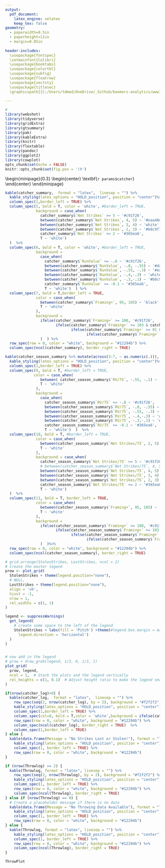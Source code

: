 ```yaml
---
output:
  pdf_document: 
    latex_engine: xelatex
    keep_tex: false
geometry: 
  - paperwidth=8.5in
  - paperheight=11in
  - margin=0.05in 
 
header-includes:
  \usepackage{fontspec}
  \setmainfont{Calibri}
  \usepackage{booktabs}
  \usepackage{colortbl}
  \usepackage{subfig}
  \usepackage{floatrow}
  \usepackage{sectsty}
  \usepackage{titlesec}
  \graphicspath{{C:/Users/tdmed/OneDrive/_Github/boomers-analytics/www}}
  
---
```

```r
#
library(webshot)
library(tidyverse)
library(gridExtra)
library(gtsummary)
library(pak)
library(kableExtra)
library(knitr)
library(flextable)
library(pandoc)
library(ggplot2)
library(cowplot)
opts_chunk$set(echo = FALSE)
knitr::opts_chunk$set(fig.pos = '!h')
```

\begin{minipage}{0.3\textwidth}
\centering
\includegraphics[width=2cm, height=2cm]{Schaumburg}
\end{minipage}
\hfill 
\begin{minipage}{0.3\textwidth}
\begin{center}
\textbf{\fontsize{24}{24}\selectfont `r params$catcher`}
\end{center}
\end{minipage}
\hfill
\begin{minipage}{0.3\textwidth}
\centering
\includegraphics[width=3cm, height=2cm]{fllogo2}
\end{minipage}

\vspace{-7mm} 
\begin{center}
\textbf{\normalsize Catcher Framing Report}

\vspace{-2mm} 
\textbf{\normalsize `r params$date` vs `r params$opponent`}

\end{center}
\vspace{-7mm} 
```r
kable(catcher_summary,  format = "latex",  linesep = "") %>%
  kable_styling(latex_options = "HOLD_position", position = "center")%>%
  column_spec(1,border_left = TRUE) %>%
  column_spec(5, bold = T, color = 'white', #border_left = TRUE,
              background = case_when(
                catcher_summary$`Net Strikes` >= 5 ~ '#c91f26',
                between(catcher_summary$`Net Strikes`, 4, 5) ~ '#eaa48e',
                between(catcher_summary$`Net Strikes`, 3, 4) ~ 'white',
                between(catcher_summary$`Net Strikes`, 2, 3) ~ '#b0c9f7',
                catcher_summary$`Net Strikes` <= 2 ~ '#365ea6',
                T ~ 'white')
  )  %>%
  column_spec(6, bold = T, color = 'white', #border_left = TRUE,
              background =
                case_when(
                  catcher_summary$`RunValue` <= -.8 ~ '#c91f26',
                  between(catcher_summary$`RunValue`, -.8, -.55) ~ '#da625a',
                  between(catcher_summary$`RunValue`, -.55, -.3) ~ '#eaa48e',
                  between(catcher_summary$`RunValue`, -.4,-.3) ~ 'white',
                  between(catcher_summary$`RunValue`, -.3,-.1) ~ '#b0c9f7',
                  catcher_summary$`RunValue` >= -0.1 ~ '#365ea6',
                  T ~ 'white')  ) %>%
  column_spec(7, bold = T,border_left = TRUE,
              color = case_when(
                between(catcher_summary$`Framing+`, 95, 105) ~ 'black',
                T ~ 'white'
              ),
              background =
                ifelse(catcher_summary$`Framing+` >= 108, '#c91f26',
                       ifelse(catcher_summary$`Framing+` >= 103 & catcher_summary$`Framing+` < 108, '#eaa48e',
                              ifelse(catcher_summary$`Framing+` >= 91 & catcher_summary$`Framing+` <= 97, '#b0c9f7',
                                     ifelse(catcher_summary$`Framing+` <= 91, '#365ea6', 'white')))
                )  ) %>%
  row_spec(row = 0, color = "white", background = "#12294b") %>%
  column_spec(ncol(catcher_summary), border_right = TRUE)
```
\vspace{-7mm}
\begin{center}
\textbf{\normalsize Frontier League Career Framing Stats}
\end{center}
\vspace{-7mm}
```r
kable(catcher_season_summary %>% mutate(across(3:7, ~ as.numeric(.))),  format = "latex",  linesep = "") %>%
  kable_styling(latex_options = "HOLD_position", position = "center")%>%
  column_spec(1,border_left = TRUE) %>%
  column_spec(9, bold = T, #border_left = TRUE,
             color = case_when(
                between( catcher_season_summary$`RV/75`, -.55, -.1) ~ 'black',
                T ~ 'white'
              ),
              background =
                case_when(
                  catcher_season_summary$`RV/75` <= -.8 ~ '#c91f26',
                  between(catcher_season_summary$`RV/75`, -.8, -.55) ~ '#da625a',
                  between(catcher_season_summary$`RV/75`, -.55, -.3) ~ '#eaa48e',
                  between(catcher_season_summary$`RV/75`, -.4,-.3) ~ 'white',
                  between(catcher_season_summary$`RV/75`, -.3,-.1) ~ '#b0c9f7',
                  catcher_season_summary$`RV/75` >= -0.1 ~ '#365ea6',
                  T ~ 'white')  )  %>%
  column_spec(10, bold = T, #border_left = TRUE,
              color = case_when(
                between(catcher_season_summary$`Net Strikes/75`, 2, 5) ~ 'black',
                T ~ 'white'
              ),
              background = case_when(
                catcher_season_summary$`Net Strikes/75` >= 5 ~ '#c91f26',
                # between(catcher_season_summary$`Net Strikes/75`, 4, 5) ~ '#da625a',
                between(catcher_season_summary$`Net Strikes/75`, 4, 5) ~ '#eaa48e',
                between(catcher_season_summary$`Net Strikes/75`, 3, 4) ~ 'white',
                between(catcher_season_summary$`Net Strikes/75`, 2, 3) ~ '#b0c9f7',
                catcher_season_summary$`Net Strikes/75` <= 2 ~ '#365ea6',
                T ~ 'white')
  )  %>%
  column_spec(11, bold = T, border_left = TRUE,
              color = case_when(
                between(catcher_season_summary$`Framing+`, 95, 105) ~ 'black',
                T ~ 'white'
              ),
              background =
                ifelse(catcher_season_summary$`Framing+` >= 108, '#c91f26',
                       ifelse(catcher_season_summary$`Framing+` >= 103 & catcher_season_summary$`Framing+` < 108, '#eaa48e',
                              ifelse(catcher_season_summary$`Framing+` >= 91 & catcher_season_summary$`Framing+` <= 97, '#b0c9f7',
                                     ifelse(catcher_season_summary$`Framing+` <= 91, '#365ea6', 'white')))
                )  )%>%
  row_spec(row = 0, color = "white", background = "#12294b") %>%
  column_spec(ncol(catcher_season_summary), border_right = TRUE)
```
\vspace{-5mm}
\begin{center}
\textbf{\normalsize Catcher Calls Stolen/Lost}
\vspace{-5mm} 
\end{center}
\centering
```r
# grid.arrange(StolenStrikes, LostStrikes, ncol = 2)
# Create the master legend
prow <- plot_grid(
  StolenStrikes + theme(legend.position="none"),
  # NULL,
  LostStrikes + theme(legend.position="none"),
  align = 'vh',
  hjust = -1,
  nrow = 1,
  rel_widths = c(1, 1)
)

legend <- suppressWarnings(
  get_legend(
    # create some space to the left of the legend
    StolenStrikes + labs(fill = 'Pitch') +theme(#legend.box.margin = margin(0, 0, 0, 12), 
      legend.direction = 'horizontal')
  )
)


# now add in the legend
# prow + draw_grob(legend, 1/3, 0, 1/3, 1)
plot_grid(
  prow, legend,
  ncol = 1,  # Stack the plots and the legend vertically
  rel_heights = c(1, 0.1)  # Adjust height ratio to make the legend smaller
)

```
\vspace{-0.5cm}
```r
if(nrow(catcher_log)>0) {
  kable(catcher_log,  format = "latex",  linesep = "") %>%
    row_spec(seq(2, nrow(catcher_log), by = 2), background = "#f2f2f2") %>%
    kable_styling(latex_options = "HOLD_position", position = "center")%>%
    column_spec(1,border_left = TRUE) %>%
    column_spec(col=8, bold = T,color = 'white',background = ifelse(catcher_log$xPitchCall == 'BALL', '#c91f26', '#365ea6')) %>%
    row_spec(row = 0, color = "white", background = "#12294b") %>%
    column_spec(ncol(catcher_log), border_right = TRUE)  %>%
    column_spec(1,border_left = TRUE) 
} else {
  kable(data.frame(Message = "No Strikes Lost or Stolen!"), format = "latex", linesep = "") %>%
    kable_styling(latex_options = "HOLD_position", position = "center") %>%
    column_spec(1, border_left = TRUE) %>%
    row_spec(row = 0, color = "white", background = "#12294b") 
}
```
\newpage
\vspace{-0.5cm}
\begin{center}
\textbf{\fontsize{24}{24}\selectfont Throwing Report}
\end{center} 




\centering
```r
if (nrow(Throwlog) >= 2) {
  kable(Throwlog, format = "latex", linesep = "") %>%
    row_spec(seq(2, nrow(Throwlog), by = 2), background = "#f2f2f2") %>%
    kable_styling(latex_options = "HOLD_position", position = "center") %>%
    column_spec(1, border_left = TRUE) %>%
    row_spec(row = 0, color = "white", background = "#12294b") %>%
    column_spec(ncol(Throwlog), border_right = TRUE)
} else if (nrow(Throwlog) == 0) {
  # Create a placeholder message if there is no data
  kable(data.frame(Message = "No Throwing Data Available"), format = "latex", linesep = "") %>%
    kable_styling(latex_options = "HOLD_position", position = "center") %>%
    column_spec(1, border_left = TRUE) %>%
    row_spec(row = 0, color = "white", background = "#12294b") 
} else {
  kable(Throwlog, format = "latex", linesep = "") %>%
    kable_styling(latex_options = "HOLD_position", position = "center") %>%
    column_spec(1, border_left = TRUE) %>%
    row_spec(row = 0, color = "white", background = "#12294b") %>%
    column_spec(ncol(Throwlog), border_right = TRUE)
}
```
\centering
```r
ThrowPlot
```
